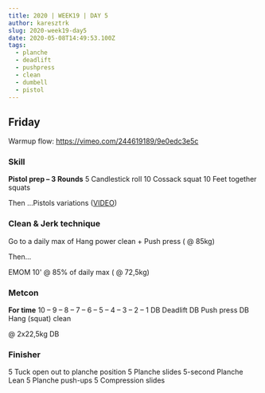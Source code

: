 ```yaml
---
title: 2020 | WEEK19 | DAY 5
author: karesztrk
slug: 2020-week19-day5
date: 2020-05-08T14:49:53.100Z
tags:
  - planche
  - deadlift
  - pushpress
  - clean
  - dumbell
  - pistol
---
```


## Friday

Warmup flow: <https://vimeo.com/244619189/9e0edc3e5c>

### Skill

**Pistol prep – 3 Rounds**
5 Candlestick roll
10 Cossack squat
10 Feet together squats

Then ...Pistols variations ([VIDEO](https://vimeo.com/414503642/c1167bdae9))

### Clean & Jerk technique

Go to a daily max of Hang power clean + Push press ( @ 85kg)

Then...

EMOM 10' @ 85% of daily max ( @ 72,5kg)

### Metcon

**For time**
10 – 9 – 8 – 7 – 6 – 5 – 4 – 3 – 2 – 1
DB Deadlift
DB Push press
DB Hang (squat) clean

@ 2x22,5kg DB

### Finisher

5 Tuck open out to planche position
5 Planche slides
5-second Planche Lean
5 Planche push-ups
5 Compression slides
